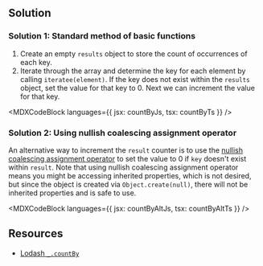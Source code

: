 

## Solution

### Solution 1: Standard method of basic functions

1. Create an empty `results` object to store the count of occurrences of each key.
1. Iterate through the array and determine the key for each element by calling `iteratee(element)`. If the key does not exist within the `results` object, set the value for that key to 0. Next we can increment the value for that key.

<MDXCodeBlock languages={{ jsx: countByJs, tsx: countByTs }} />

### Solution 2: Using nullish coalescing assignment operator

An alternative way to increment the `result` counter is to use the [nullish coalescing assignment operator](https://developer.mozilla.org/en-US/docs/Web/JavaScript/Reference/Operators/Nullish_coalescing_assignment) to set the value to 0 if `key` doesn't exist within `result`. Note that using nullish coalescing assignment operator means you might be accessing inherited properties, which is not desired, but since the object is created via `Object.create(null)`, there will not be inherited properties and is safe to use.

<MDXCodeBlock languages={{ jsx: countByAltJs, tsx: countByAltTs }} />

## Resources

- [Lodash `_.countBy`](https://lodash.com/docs/#countBy)
